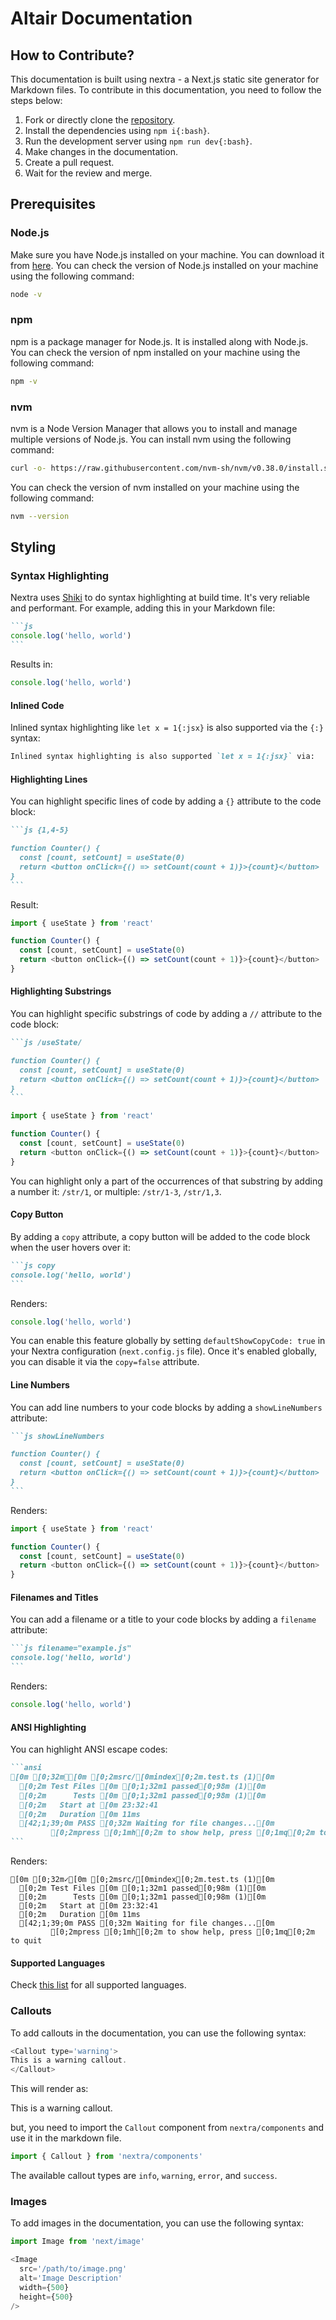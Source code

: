 
# Altair Documentation

## How to Contribute?

This documentation is built using nextra - a Next.js static site generator for Markdown files. To contribute in this documentation, you need to follow the steps below:

1. Fork or directly clone the [repository](https://github.com/Altair-GMRT/altair-docs.git).
2. Install the dependencies using `npm i{:bash}`.
3. Run the development server using `npm run dev{:bash}`.
4. Make changes in the documentation.
5. Create a pull request.
6. Wait for the review and merge.

## Prerequisites

### Node.js

Make sure you have Node.js installed on your machine. You can download it from [here](https://nodejs.org/). You can check the version of Node.js installed on your machine using the following command:

```bash
node -v
```

### npm

npm is a package manager for Node.js. It is installed along with Node.js. You can check the version of npm installed on your machine using the following command:

```bash
npm -v
```

### nvm

nvm is a Node Version Manager that allows you to install and manage multiple versions of Node.js. You can install nvm using the following command:

```bash
curl -o- https://raw.githubusercontent.com/nvm-sh/nvm/v0.38.0/install.sh | bash
```

You can check the version of nvm installed on your machine using the following command:

```bash
nvm --version
```

## Styling

### Syntax Highlighting

Nextra uses [Shiki](https://shiki.matsu.io) to do syntax highlighting at build
time. It's very reliable and performant. For example, adding this in your
Markdown file:

````md filename="Markdown"
```js
console.log('hello, world')
```
````

Results in:

```js
console.log('hello, world')
```

#### Inlined Code

Inlined syntax highlighting like `let x = 1{:jsx}` is also supported via the
`{:}` syntax:

```md filename="Markdown"
Inlined syntax highlighting is also supported `let x = 1{:jsx}` via:
```

#### Highlighting Lines

You can highlight specific lines of code by adding a `{}` attribute to the code
block:

````md filename="Markdown"
```js {1,4-5}

function Counter() {
  const [count, setCount] = useState(0)
  return <button onClick={() => setCount(count + 1)}>{count}</button>
}
```
````

Result:

```js {1,4-5}
import { useState } from 'react'

function Counter() {
  const [count, setCount] = useState(0)
  return <button onClick={() => setCount(count + 1)}>{count}</button>
}
```

#### Highlighting Substrings

You can highlight specific substrings of code by adding a `//` attribute to the
code block:

````md filename="Markdown"
```js /useState/

function Counter() {
  const [count, setCount] = useState(0)
  return <button onClick={() => setCount(count + 1)}>{count}</button>
}
```
````

```js /useState/
import { useState } from 'react'

function Counter() {
  const [count, setCount] = useState(0)
  return <button onClick={() => setCount(count + 1)}>{count}</button>
}
```

You can highlight only a part of the occurrences of that substring by adding a
number it: `/str/1`, or multiple: `/str/1-3`, `/str/1,3`.

#### Copy Button

By adding a `copy` attribute, a copy button will be added to the code block when
the user hovers over it:

````md filename="Markdown"
```js copy
console.log('hello, world')
```
````

Renders:

```js copy
console.log('hello, world')
```

You can enable this feature globally by setting `defaultShowCopyCode: true` in
your Nextra configuration (`next.config.js` file). Once it's enabled globally,
you can disable it via the `copy=false` attribute.

#### Line Numbers

You can add line numbers to your code blocks by adding a `showLineNumbers`
attribute:

````md filename="Markdown"
```js showLineNumbers

function Counter() {
  const [count, setCount] = useState(0)
  return <button onClick={() => setCount(count + 1)}>{count}</button>
}
```
````

Renders:

```js showLineNumbers
import { useState } from 'react'

function Counter() {
  const [count, setCount] = useState(0)
  return <button onClick={() => setCount(count + 1)}>{count}</button>
}
```

#### Filenames and Titles

You can add a filename or a title to your code blocks by adding a `filename`
attribute:

````md filename="Markdown"
```js filename="example.js"
console.log('hello, world')
```
````

Renders:

```js filename="example.js"
console.log('hello, world')
```

#### ANSI Highlighting

You can highlight ANSI escape codes:

````md filename="Markdown"
```ansi
[0m [0;32m✓[0m [0;2msrc/[0mindex[0;2m.test.ts (1)[0m
  [0;2m Test Files [0m [0;1;32m1 passed[0;98m (1)[0m
  [0;2m      Tests [0m [0;1;32m1 passed[0;98m (1)[0m
  [0;2m   Start at [0m 23:32:41
  [0;2m   Duration [0m 11ms
  [42;1;39;0m PASS [0;32m Waiting for file changes...[0m
         [0;2mpress [0;1mh[0;2m to show help, press [0;1mq[0;2m to quit
```
````

Renders:

```ansi
[0m [0;32m✓[0m [0;2msrc/[0mindex[0;2m.test.ts (1)[0m
  [0;2m Test Files [0m [0;1;32m1 passed[0;98m (1)[0m
  [0;2m      Tests [0m [0;1;32m1 passed[0;98m (1)[0m
  [0;2m   Start at [0m 23:32:41
  [0;2m   Duration [0m 11ms
  [42;1;39;0m PASS [0;32m Waiting for file changes...[0m
         [0;2mpress [0;1mh[0;2m to show help, press [0;1mq[0;2m to quit
```

#### Supported Languages

Check [this list](https://github.com/shikijs/shiki/blob/main/docs/languages.md)
for all supported languages.

### Callouts

To add callouts in the documentation, you can use the following syntax:

```js filename="docs.mdx"
<Callout type='warning'>
This is a warning callout.
</Callout>
```

This will render as:

<Callout type='warning'>
This is a warning callout.
</Callout>

but, you need to import the `Callout` component from `nextra/components` and use it in the markdown file.

```js filename="docs.mdx"
import { Callout } from 'nextra/components'
```

The available callout types are `info`, `warning`, `error`, and `success`.

### Images

To add images in the documentation, you can use the following syntax:

```js filename="docs.mdx"
import Image from 'next/image'

<Image
  src='/path/to/image.png'
  alt='Image Description'
  width={500}
  height={500}
/>
```